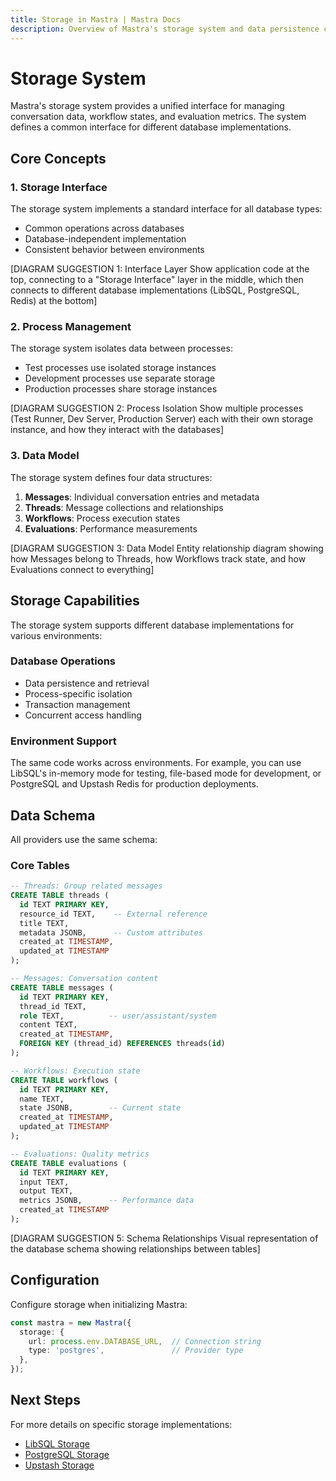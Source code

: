 ```yaml
---
title: Storage in Mastra | Mastra Docs
description: Overview of Mastra's storage system and data persistence capabilities.
---
```


# Storage System

Mastra's storage system provides a unified interface for managing conversation data, workflow states, and evaluation metrics. The system defines a common interface for different database implementations.

## Core Concepts

### 1. Storage Interface

The storage system implements a standard interface for all database types:

- Common operations across databases
- Database-independent implementation
- Consistent behavior between environments

[DIAGRAM SUGGESTION 1: Interface Layer
Show application code at the top, connecting to a "Storage Interface" layer in the middle, which then connects to different database implementations (LibSQL, PostgreSQL, Redis) at the bottom]

### 2. Process Management

The storage system isolates data between processes:

- Test processes use isolated storage instances
- Development processes use separate storage
- Production processes share storage instances

[DIAGRAM SUGGESTION 2: Process Isolation
Show multiple processes (Test Runner, Dev Server, Production Server) each with their own storage instance, and how they interact with the databases]

### 3. Data Model

The storage system defines four data structures:

1. **Messages**: Individual conversation entries and metadata
2. **Threads**: Message collections and relationships
3. **Workflows**: Process execution states
4. **Evaluations**: Performance measurements

[DIAGRAM SUGGESTION 3: Data Model
Entity relationship diagram showing how Messages belong to Threads, how Workflows track state, and how Evaluations connect to everything]

## Storage Capabilities

The storage system supports different database implementations for various environments:

### Database Operations
- Data persistence and retrieval
- Process-specific isolation
- Transaction management
- Concurrent access handling

### Environment Support
The same code works across environments. For example, you can use LibSQL's in-memory mode for testing, file-based mode for development, or PostgreSQL and Upstash Redis for production deployments.

## Data Schema

All providers use the same schema:

### Core Tables

```sql
-- Threads: Group related messages
CREATE TABLE threads (
  id TEXT PRIMARY KEY,
  resource_id TEXT,    -- External reference
  title TEXT,
  metadata JSONB,      -- Custom attributes
  created_at TIMESTAMP,
  updated_at TIMESTAMP
);

-- Messages: Conversation content
CREATE TABLE messages (
  id TEXT PRIMARY KEY,
  thread_id TEXT,
  role TEXT,          -- user/assistant/system
  content TEXT,
  created_at TIMESTAMP,
  FOREIGN KEY (thread_id) REFERENCES threads(id)
);

-- Workflows: Execution state
CREATE TABLE workflows (
  id TEXT PRIMARY KEY,
  name TEXT,
  state JSONB,        -- Current state
  created_at TIMESTAMP,
  updated_at TIMESTAMP
);

-- Evaluations: Quality metrics
CREATE TABLE evaluations (
  id TEXT PRIMARY KEY,
  input TEXT,
  output TEXT,
  metrics JSONB,      -- Performance data
  created_at TIMESTAMP
);
```

[DIAGRAM SUGGESTION 5: Schema Relationships
Visual representation of the database schema showing relationships between tables]

## Configuration

Configure storage when initializing Mastra:

```typescript
const mastra = new Mastra({
  storage: {
    url: process.env.DATABASE_URL,  // Connection string
    type: 'postgres',               // Provider type
  },
});
```

## Next Steps

For more details on specific storage implementations:
- [LibSQL Storage](../reference/storage/libsql.mdx)
- [PostgreSQL Storage](../reference/storage/postgresql.mdx)
- [Upstash Storage](../reference/storage/upstash.mdx)